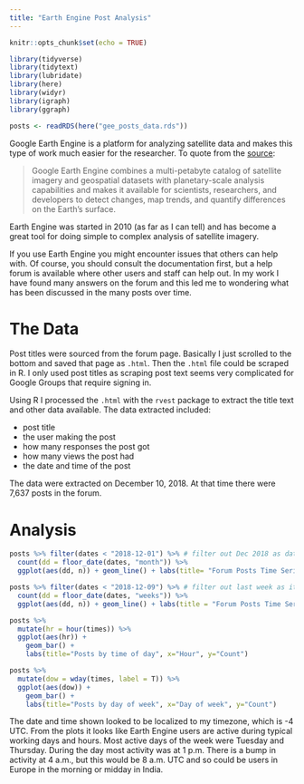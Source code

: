 ```yaml
---
title: "Earth Engine Post Analysis"
---
```


```r
knitr::opts_chunk$set(echo = TRUE)

library(tidyverse)
library(tidytext)
library(lubridate)
library(here)
library(widyr)
library(igraph)
library(ggraph)

posts <- readRDS(here("gee_posts_data.rds"))
```
Google Earth Engine is a platform for analyzing satellite data and makes this type of work much easier for the researcher. To quote from the [source](https://earthengine.google.com):

> Google Earth Engine combines a multi-petabyte catalog of satellite imagery and geospatial datasets with planetary-scale analysis capabilities and makes it available for scientists, researchers, and developers to detect changes, map trends, and quantify differences on the Earth's surface.

Earth Engine was started in 2010 (as far as I can tell) and has become a great tool for doing simple to complex analysis of satellite imagery. 

If you use Earth Engine you might encounter issues that others can help with. Of course, you should consult the documentation first, but a help forum is available where other users and staff can help out. In my work I have found many answers on the forum and this led me to wondering what has been discussed in the many posts over time.

# The Data

Post titles were sourced from the forum page. Basically I just scrolled to the bottom and saved that page as `.html`. Then the `.html` file could be scraped in R. I only used post titles as scraping post text seems very complicated for Google Groups that require signing in.

Using R I processed the `.html` with the `rvest` package to extract the title text and other data available. The data extracted included: 

- post title
- the user making the post
- how many responses the post got 
- how many views the post had
- the date and time of the post

The data were extracted on December 10, 2018. At that time there were 7,637 posts in the forum.

# Analysis

```r
posts %>% filter(dates < "2018-12-01") %>% # filter out Dec 2018 as data is through Dec 10
  count(dd = floor_date(dates, "month")) %>% 
  ggplot(aes(dd, n)) + geom_line() + labs(title= "Forum Posts Time Series", subtitle="Number of posts by month", x="Date", y="Count")
```

```r
posts %>% filter(dates < "2018-12-09") %>% # filter out last week as it's not a complete week
  count(dd = floor_date(dates, "weeks")) %>% 
  ggplot(aes(dd, n)) + geom_line() + labs(title = "Forum Posts Time Series", subtitle="Number of posts by week", x="Date", y="Count")
```

```r
posts %>% 
  mutate(hr = hour(times)) %>% 
  ggplot(aes(hr)) + 
    geom_bar() + 
    labs(title="Posts by time of day", x="Hour", y="Count")

posts %>% 
  mutate(dow = wday(times, label = T)) %>% 
  ggplot(aes(dow)) + 
    geom_bar() + 
    labs(title="Posts by day of week", x="Day of week", y="Count")
```

The date and time shown looked to be localized to my timezone, which is -4 UTC. From the plots it looks like Earth Engine users are active during typical working days and hours. Most active days of the week were Tuesday and Thursday. During the day most activity was at 1 p.m. There is a bump in activity at 4 a.m., but this would be 8 a.m. UTC and so could be users in Europe in the morning or midday in India.
